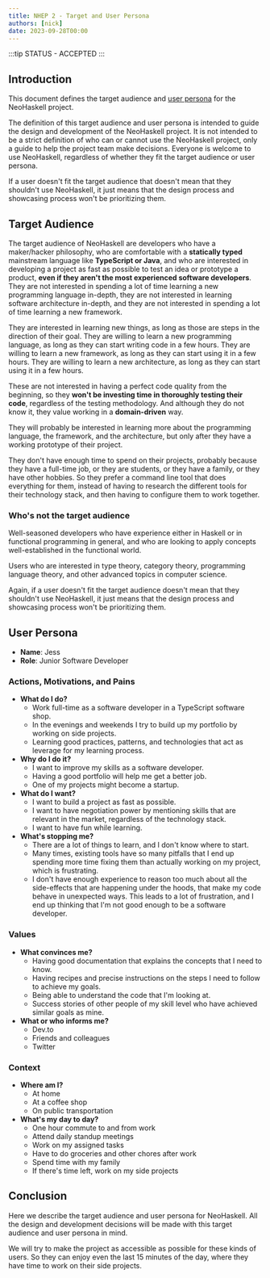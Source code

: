 ```yaml
---
title: NHEP 2 - Target and User Persona
authors: [nick]
date: 2023-09-28T00:00
---
```


:::tip STATUS - ACCEPTED
:::

## Introduction

This document defines the target audience and [user persona](<https://en.wikipedia.org/wiki/Persona_(user_experience)>) for the NeoHaskell project.

The definition of this target audience and user persona is intended to guide the design and development of the NeoHaskell project. It is not intended to be a strict definition of who can or cannot use the NeoHaskell project, only a guide to help the project team make decisions. Everyone is welcome to use NeoHaskell, regardless of whether they fit the target audience or user persona.

If a user doesn't fit the target audience that doesn't mean that they shouldn't use NeoHaskell, it just means that the design process and showcasing process won't be prioritizing them.

## Target Audience

The target audience of NeoHaskell are developers who have a maker/hacker philosophy, who are comfortable with a **statically typed** mainstream language like **TypeScript or Java**, and who are interested in developing a project as fast as possible to test an idea or prototype a product, **even if they aren't the most experienced software developers**. They are not interested in spending a lot of time learning a new programming language in-depth, they are not interested in learning software architecture in-depth, and they are not interested in spending a lot of time learning a new framework.

They are interested in learning new things, as long as those are steps in the direction of their goal. They are willing to learn a new programming language, as long as they can start writing code in a few hours. They are willing to learn a new framework, as long as they can start using it in a few hours. They are willing to learn a new architecture, as long as they can start using it in a few hours.

These are not interested in having a perfect code quality from the beginning, so they **won't be investing time in thoroughly testing their code**, regardless of the testing methodology. And although they do not know it, they value working in a **domain-driven** way.

They will probably be interested in learning more about the programming language, the framework, and the architecture, but only after they have a working prototype of their project.

They don't have enough time to spend on their projects, probably because they have a full-time job, or they are students, or they have a family, or they have other hobbies. So they prefer a command line tool that does everything for them, instead of having to research the different tools for their technology stack, and then having to configure them to work together.

### Who's not the target audience

Well-seasoned developers who have experience either in Haskell or in functional programming in general, and who are looking to apply concepts well-established in the functional world.

Users who are interested in type theory, category theory, programming language theory, and other advanced topics in computer science.

Again, if a user doesn't fit the target audience doesn't mean that they shouldn't use NeoHaskell, it just means that the design process and showcasing process won't be prioritizing them.

## User Persona

- **Name**: Jess
- **Role**: Junior Software Developer

### Actions, Motivations, and Pains

- **What do I do?**
  - Work full-time as a software developer in a TypeScript software shop.
  - In the evenings and weekends I try to build up my portfolio by working on side projects.
  - Learning good practices, patterns, and technologies that act as leverage for my learning process.
- **Why do I do it?**
  - I want to improve my skills as a software developer.
  - Having a good portfolio will help me get a better job.
  - One of my projects might become a startup.
- **What do I want?**
  - I want to build a project as fast as possible.
  - I want to have negotiation power by mentioning skills that are relevant in the market, regardless of the technology stack.
  - I want to have fun while learning.
- **What's stopping me?**
  - There are a lot of things to learn, and I don't know where to start.
  - Many times, existing tools have so many pitfalls that I end up spending more time fixing them than actually working on my project, which is frustrating.
  - I don't have enough experience to reason too much about all the side-effects that are happening under the hoods, that make my code behave in unexpected ways. This leads to a lot of frustration, and I end up thinking that I'm not good enough to be a software developer.

### Values

- **What convinces me?**
  - Having good documentation that explains the concepts that I need to know.
  - Having recipes and precise instructions on the steps I need to follow to achieve my goals.
  - Being able to understand the code that I'm looking at.
  - Success stories of other people of my skill level who have achieved similar goals as mine.
- **What or who informs me?**
  - Dev.to
  - Friends and colleagues
  - Twitter

### Context

- **Where am I?**
  - At home
  - At a coffee shop
  - On public transportation
- **What's my day to day?**
  - One hour commute to and from work
  - Attend daily standup meetings
  - Work on my assigned tasks
  - Have to do groceries and other chores after work
  - Spend time with my family
  - If there's time left, work on my side projects

## Conclusion

Here we describe the target audience and user persona for NeoHaskell. All the design and development decisions will be made with this target audience and user persona in mind.

We will try to make the project as accessible as possible for these kinds of users. So they can enjoy even the last 15 minutes of the day, where they have time to work on their side projects.
